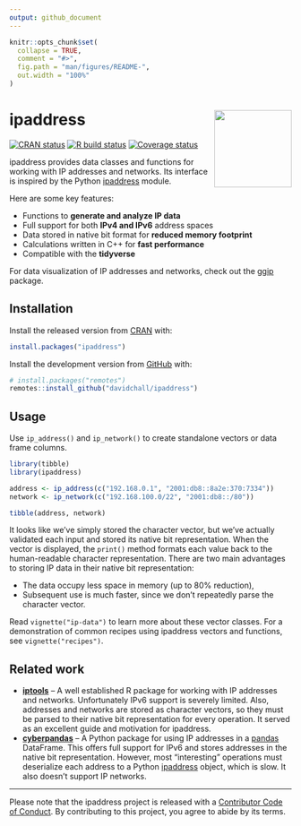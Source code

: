```yaml
---
output: github_document
---
```


<!-- README.md is generated from README.Rmd. Please edit that file -->

```r
knitr::opts_chunk$set(
  collapse = TRUE,
  comment = "#>",
  fig.path = "man/figures/README-",
  out.width = "100%"
)
```

# ipaddress <a href='https://davidchall.github.io/ipaddress/'><img src='man/figures/logo.png' align="right" height="138" /></a>

<!-- badges: start -->
[![CRAN status](https://www.r-pkg.org/badges/version/ipaddress)](https://CRAN.R-project.org/package=ipaddress)
[![R build status](https://github.com/davidchall/ipaddress/actions/workflows/R-CMD-check.yaml/badge.svg)](https://github.com/davidchall/ipaddress/actions/workflows/R-CMD-check.yaml)
[![Coverage status](https://codecov.io/gh/davidchall/ipaddress/branch/master/graph/badge.svg)](https://app.codecov.io/gh/davidchall/ipaddress?branch=master)
<!-- badges: end -->

ipaddress provides data classes and functions for working with IP addresses and networks. Its interface is inspired by the Python [ipaddress](https://docs.python.org/3/library/ipaddress.html) module.

Here are some key features:

* Functions to **generate and analyze IP data**
* Full support for both **IPv4 and IPv6** address spaces
* Data stored in native bit format for **reduced memory footprint**
* Calculations written in C++ for **fast performance**
* Compatible with the **tidyverse**

For data visualization of IP addresses and networks, check out the [ggip](https://davidchall.github.io/ggip/) package.


## Installation

Install the released version from [CRAN](https://CRAN.R-project.org) with:

``` r
install.packages("ipaddress")
```

Install the development version from [GitHub](https://github.com/) with:

``` r
# install.packages("remotes")
remotes::install_github("davidchall/ipaddress")
```


## Usage

Use `ip_address()` and `ip_network()` to create standalone vectors or data frame columns.

```r
library(tibble)
library(ipaddress)

address <- ip_address(c("192.168.0.1", "2001:db8::8a2e:370:7334"))
network <- ip_network(c("192.168.100.0/22", "2001:db8::/80"))

tibble(address, network)
```

It looks like we've simply stored the character vector, but we've actually validated each input and stored its native bit representation.
When the vector is displayed, the `print()` method formats each value back to the human-readable character representation.
There are two main advantages to storing IP data in their native bit representation:

* The data occupy less space in memory (up to 80% reduction),
* Subsequent use is much faster, since we don't repeatedly parse the character vector.

Read `vignette("ip-data")` to learn more about these vector classes.
For a demonstration of common recipes using ipaddress vectors and functions, see `vignette("recipes")`.


## Related work

* [**iptools**](https://hrbrmstr.github.io/iptools/) --  A well established R package for working with IP addresses and networks. Unfortunately IPv6 support is severely limited. Also, addresses and networks are stored as character vectors, so they must be parsed to their native bit representation for every operation. It served as an excellent guide and motivation for ipaddress.
* [**cyberpandas**](https://cyberpandas.readthedocs.io) -- A Python package for using IP addresses in a [pandas](https://pandas.pydata.org) DataFrame. This offers full support for IPv6 and stores addresses in the native bit representation. However, most "interesting" operations must deserialize each address to a Python [ipaddress](https://docs.python.org/3/library/ipaddress.html) object, which is slow. It also doesn't support IP networks.

---

Please note that the ipaddress project is released with a
[Contributor Code of Conduct](https://davidchall.github.io/ipaddress/CODE_OF_CONDUCT.html).
By contributing to this project, you agree to abide by its terms.
